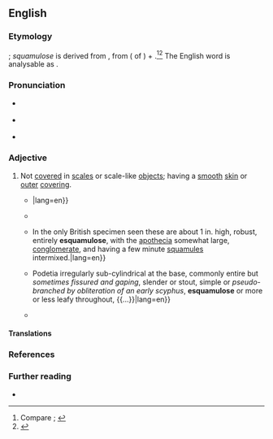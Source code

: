==English==
{{was wotd|2019|June|11}}

===Etymology===
{{prefix|en|e|pos1=''prefix forming adjectives with the sense of lacking something''|squamulose}}; ''squamulose'' is derived from {{der|en|NL.|squāmulōsus||squamulose}}, from {{der|en|la|squamula||small scales}} ({{glossary|diminutive}} of {{m|la|squāma||scale of a fish or reptile; item shaped like a scale, flake}}) + {{m|la|-ōsus|pos=''suffix meaning ‘full of, prone to’''}}.<ref>Compare {{R:OED Online|entry=e-|pos=''prefix{{sup|2}}''|noformat=yes|id=58922|date=January 2018|nodot=yes}}; {{R:Oxford Dictionaries Online|entry=e-}}</ref><ref>{{R:OED Online|entry=squamulose|pos=adj|id=188178|date=1915}}</ref> The English word is analysable as {{affix|en|e-|squamula|-ose}}.

===Pronunciation===
* {{a|RP}} {{IPA|/iːˈskweɪmjʊləʊs/|lang=en}}
* {{a|GA}} {{IPA|/iˈskweɪmjʊloʊs/|lang=en}}
* {{hyphenation|esqua|mul|ose|lang=en}}

===Adjective===
{{en-adj|-}}

# {{lb|en|botany|mycology}} Not [[cover#Verb|covered]] in [[scale#Noun|scales]] or scale-like [[object#Noun|objects]]; having a [[smooth#Adjective|smooth]] [[skin#Noun|skin]] or [[outer]] [[covering#Noun|covering]].
#: {{synonyms|en|scaleless}}
#: {{antonyms|en|scaly|squamose|squamous|squamulose}}
#* {{quote-journal|author=Lucien M[arcus] Underwood|authorlink=Lucien Marcus Underwood|title=Article I.—Descriptive Catalogue of the North American Hepaticæ, North of Mexico|journal=Bulletin of the Illinois State Laboratory of Natural History, Normal, Illinois|location=Peoria, Ill.|publisher=J. W. Franks & Sons, printers and binders|year=1884|volume=II|section=order II (Marchantiaceæ Corda.), section VII (Dumortiera Nees.), paragraph 1|page=38|pageurl=https://archive.org/details/bulletinofillino02illi/page/38/mode/1up|oclc=1060557287|passage=''D''[''umortiera''] ''hirsuta'' Nees. Diœcious; thallus 5–15 cm. long, 1.3–2 cm. wide, thin, deep-green, becoming blackish, plane and entire on the margins, exareolate and naked, or sometimes with a delicate, coarsely reticulated, closely appressed, cobweb-like pubescence above, hirsute and '''esquamulose''' beneath; {{...}}|lang=en}}
#* {{quote-journal|author=George King|authorlink=George King (botanist)|title=VIII.—Materials for a Flora of the Malayan Peninsula.|journal=[[w:The Asiatic Society|Journal of the Asiatic Society of Bengal]]|location=Calcutta|publisher=Printed at the Baptist Mission Press|date=5 February 1890|volume=LIX, part II (Natural Science)|issue=2|section=order XV (Ternstrœmiaceæ), section 6 (Saurauja, Willd.)|page=198|pageurl=https://archive.org/details/journalofasiatic5921asia/page/n221/mode/1up|oclc=1047510400|passage={{smallcaps|Saurauja nudiflora}},{{nb...}}. A tree 20 to 30 feet high; youngest branchlets dark-coloured, squamulose towards the apex; the older '''esquamulose''', pale, faintly striate.|lang=en}}
#* {{quote-book|author=James M[orrison] Crombie|title=A Monograph of Lichens Found in Britain: Being a Descriptive Catalogue of the Species in the Herbarium of the British Museum|location=London|publisher=Printed by order of the Trustees [of the {{w|British Museum}}]{{nb...|Sold by Longmans & Co., 39 Paternoster Row; B. Quaritch, 15 Piccadilly; Dulau & Co., 37 Soho Square, W.; Kegan Paul, Trench, Trübner, & Co., 57 Ludgate Hill; and at the British Museum (Natural History), Cromwell Road, S.W.}}|year=1894|page=164|pageurl=https://archive.org/details/monographofliche01britiala/page/164/mode/1up|oclc=7390762786|passage=Hookeri {{...}} In the only British specimen seen these are about 1 in. high, robust, entirely '''esquamulose''', with the [[apothecium|apothecia]] somewhat large, [[conglomerate]], and having a few minute [[squamule]]s intermixed.|lang=en}}
#* {{quote-journal|author=G. K. Merrill|title=Lichen Notes No. 7. Cladonia multiformis (nom. nov.) Bry. 6: 1908.|editor={{w|Annie Morrill Smith}}|journal=[[w:The Bryologist|The Bryologist: An Illustrated Bimonthly Devoted to North American Mosses, Hepatics and Lichens]]|location=New York, N.Y.|publisher=Published by the editor,{{nb...|78 Orange St., Brooklyn, N.Y., U.S.A.; Press of McBride & Stern, 97–99 Cliff Street, New York}}|month=January|year=1909|volume=XII|issue=1|page=4|pageurl=https://archive.org/details/bryologis111219081909grou/page/4/mode/1up|oclc=695468007|passage={{smallcaps|Cladonia multiformis}}. {{...}} Podetia irregularly sub-cylindrical at the base, commonly entire but ''sometimes fissured and gaping'', slender or stout, simple or ''pseudo-branched by obliteration of an early scyphus'', '''esquamulose''' or more or less leafy throughout, {{...}}|lang=en}}
#* {{quote-book|author=D. C. Lindsay|chapter=Systematic Account|title=The Macrolichens of South Georgia|url=http://nora.nerc.ac.uk/id/eprint/509196/1/The%20macrolichens%20of%20South%20Georgia%20-%20BAS%20Scientific%20Report%2089.pdf|archiveurl=https://web.archive.org/web/20190219085606/http://nora.nerc.ac.uk/id/eprint/509196/1/The%20macrolichens%20of%20South%20Georgia%20-%20BAS%20Scientific%20Report%2089.pdf|archivedate=19 February 2019|series=British Antarctic Survey Scientific Reports|seriesvolume=no. 89|location=London|publisher={{w|British Antarctic Survey}}, National Environment Research Council|year=1974|section=section 14 (Descriptions of Genera and Species)|page=22|pageref=http://nora.nerc.ac.uk/id/eprint/509196/1/The%20macrolichens%20of%20South%20Georgia%20-%20BAS%20Scientific%20Report%2089.pdf#page=24|oclc=3226188|passage=Both subspecies may superficially resemble ''C. furcata'' var. ''furcata'', but can be distinguished by the imperforate axils and '''esquamulose''' podetia.|lang=en}}

====Translations====
{{trans-top|not covered in scales or scale-like objects}}
{{trans-mid}}
{{trans-bottom}}

===References===
<references />

===Further reading===
* {{R:Merriam-Webster Online}}